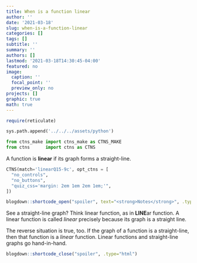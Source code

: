 ```yaml
---
title: When is a function linear
author: ''
date: '2021-03-18'
slug: when-is-a-function-linear
categories: []
tags: []
subtitle: ''
summary: ''
authors: []
lastmod: '2021-03-18T14:30:45-04:00'
featured: no
image:
  caption: ''
  focal_point: ''
  preview_only: no
projects: []
graphic: true
math: true
---
```

```r
require(reticulate)
```

```python
sys.path.append('../../../assets/python')

from ctns_make import ctns_make as CTNS_MAKE
from ctns      import ctns as CTNS
```

A function is <strong>linear</strong> if its graph forms a straight-line. 

```python
CTNS(match='linearQ15-9c', opt_ctns = [
  "no_controls",
  "no_buttons",
  "quiz_css='margin: 2em 1em 2em 1em;'", 
])
```

```r
blogdown::shortcode_open("spoiler", text="<strong>Notes</strong>", .type="html")
```

See a straight-line graph? Think linear function, as in <strong>LINE</strong>ar function. A linear function is called <em>linear</em> precisely because its graph is a straight line. 

The reverse situation is true, too. If the graph of a function is a straight-line, then that function is a <em>linear</em> function. Linear functions and straight-line graphs go hand-in-hand.

```r
blogdown::shortcode_close("spoiler", .type="html")
```

